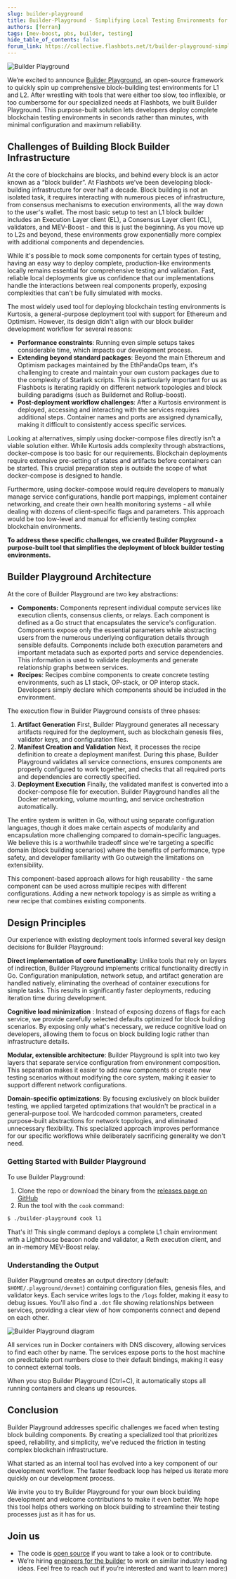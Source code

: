 ```yaml
---
slug: builder-playground
title: Builder-Playground - Simplifying Local Testing Environments for Block Building
authors: [ferran]
tags: [mev-boost, pbs, builder, testing]
hide_table_of_contents: false
forum_link: https://collective.flashbots.net/t/builder-playground-simplifying-local-testing-environments-for-block-building/4863
---
```


![Builder Playground](/img/builder_playground.png)

We’re excited to announce [Builder Playground](https://github.com/flashbots/builder-playground), an open-source framework to quickly spin up comprehensive block-building test environments for L1 and L2. After wrestling with tools that were either too slow, too inflexible, or too cumbersome for our specialized needs at Flashbots, we built Builder Playground. This purpose-built solution lets developers deploy complete blockchain testing environments in seconds rather than minutes, with minimal configuration and maximum reliability.

<!--truncate-->

## Challenges of Building Block Builder Infrastructure

At the core of blockchains are blocks, and behind every block is an actor known as a “block builder”. At Flashbots we’ve been developing block-building infrastructure for over half a decade. Block building is not an isolated task, it requires interacting with numerous pieces of infrastructure, from consensus mechanisms to execution environments, all the way down to the user's wallet.  The most basic setup to test an L1 block builder includes an Execution Layer client (EL), a Consensus Layer client (CL), validators, and MEV-Boost - and this is just the beginning. As you move up to L2s and beyond, these environments grow exponentially more complex with additional components and dependencies.

While it's possible to mock some components for certain types of testing, having an easy way to deploy complete, production-like environments locally remains essential for comprehensive testing and validation. Fast, reliable local deployments give us confidence that our implementations handle the interactions between real components properly, exposing complexities that can't be fully simulated with mocks.

The most widely used tool for deploying blockchain testing environments is Kurtosis, a general-purpose deployment tool with support for Ethereum and Optimism. However, its design didn't align with our block builder development workflow for several reasons:

- **Performance constraints**: Running even simple setups takes considerable time, which impacts our development process.
- **Extending beyond standard packages**: Beyond the main Ethereum and Optimism packages maintained by the EthPandaOps team, it's challenging to create and maintain your own custom packages due to the complexity of Starlark scripts. This is particularly important for us as Flashbots is iterating rapidly on different network topologies and block building paradigms (such as Buildernet and Rollup-boost).
- **Post-deployment workflow challenges**: After a Kurtosis environment is deployed, accessing and interacting with the services requires additional steps. Container names and ports are assigned dynamically, making it difficult to consistently access specific services.

Looking at alternatives, simply using docker-compose files directly isn't a viable solution either. While Kurtosis adds complexity through abstractions, docker-compose is too basic for our requirements. Blockchain deployments require extensive pre-setting of states and artifacts before containers can be started. This crucial preparation step is outside the scope of what docker-compose is designed to handle.

Furthermore, using docker-compose would require developers to manually manage service configurations, handle port mappings, implement container networking, and create their own health monitoring systems - all while dealing with dozens of client-specific flags and parameters. This approach would be too low-level and manual for efficiently testing complex blockchain environments.

**To address these specific challenges, we created Builder Playground - a purpose-built tool that simplifies the deployment of block builder testing environments.**

## Builder Playground Architecture

At the core of Builder Playground are two key abstractions:

- **Components:** Components represent individual compute services like execution clients, consensus clients, or relays. Each component is defined as a Go struct that encapsulates the service's configuration. Components expose only the essential parameters while abstracting users from the numerous underlying configuration details through sensible defaults. Components include both execution parameters and important metadata such as exported ports and service dependencies. This information is used to validate deployments and generate relationship graphs between services.
- **Recipes**: Recipes combine components to create concrete testing environments, such as L1 stack, OP-stack, or OP interop stack. Developers simply declare which components should be included in the environment.

The execution flow in Builder Playground consists of three phases:

1. **Artifact Generation** First, Builder Playground generates all necessary artifacts required for the deployment, such as blockchain genesis files, validator keys, and configuration files.
2. **Manifest Creation and Validation** Next, it processes the recipe definition to create a deployment manifest. During this phase, Builder Playground validates all service connections, ensures components are properly configured to work together, and checks that all required ports and dependencies are correctly specified.
3. **Deployment Execution** Finally, the validated manifest is converted into a docker-compose file for execution. Builder Playground handles all the Docker networking, volume mounting, and service orchestration automatically.

The entire system is written in Go, without using separate configuration languages, though it does make certain aspects of modularity and encapsulation more challenging compared to domain-specific languages. We believe this is a worthwhile tradeoff since we're targeting a specific domain (block building scenarios) where the benefits of performance, type safety, and developer familiarity with Go outweigh the limitations on extensibility.

This component-based approach allows for high reusability - the same component can be used across multiple recipes with different configurations. Adding a new network topology is as simple as writing a new recipe that combines existing components.

## Design Principles

Our experience with existing deployment tools informed several key design decisions for Builder Playground:

**Direct implementation of core functionality**: Unlike tools that rely on layers of indirection, Builder Playground implements critical functionality directly in Go. Configuration manipulation, network setup, and artifact generation are handled natively, eliminating the overhead of container executions for simple tasks. This results in significantly faster deployments, reducing iteration time during development.

**Cognitive load minimization** : Instead of exposing dozens of flags for each service, we provide carefully selected defaults optimized for block building scenarios. By exposing only what's necessary, we reduce cognitive load on developers, allowing them to focus on block building logic rather than infrastructure details.

**Modular, extensible architecture**: Builder Playground is split into two key layers that separate service configuration from environment composition. This separation makes it easier to add new components or create new testing scenarios without modifying the core system, making it easier to support different network configurations.

**Domain-specific optimizations**: By focusing exclusively on block builder testing, we applied targeted optimizations that wouldn't be practical in a general-purpose tool. We hardcoded common parameters, created purpose-built abstractions for network topologies, and eliminated unnecessary flexibility. This specialized approach improves performance for our specific workflows while deliberately sacrificing generality we don't need.

### Getting Started with Builder Playground

To use Builder Playground:

1. Clone the repo or download the binary from the [releases page on GitHub](https://github.com/flashbots/builder-playground/releases)
2. Run the tool with the `cook` command:

```bash
$ ./builder-playground cook l1
```

That's it! This single command deploys a complete L1 chain environment with a Lighthouse beacon node and validator, a Reth execution client, and an in-memory MEV-Boost relay.

### Understanding the Output

Builder Playground creates an output directory (default: `$HOME/.playground/devnet`) containing configuration files, genesis files, and validator keys. Each service writes logs to the `/logs` folder, making it easy to debug issues. You'll also find a `.dot` file showing relationships between services, providing a clear view of how components connect and depend on each other.

![Builder Playground diagram](/img/Builder_Playground_diagram.png)


All services run in Docker containers with DNS discovery, allowing services to find each other by name. The services expose ports to the host machine on predictable port numbers close to their default bindings, making it easy to connect external tools.

When you stop Builder Playground (Ctrl+C), it automatically stops all running containers and cleans up resources.

## Conclusion

Builder Playground addresses specific challenges we faced when testing block building components. By creating a specialized tool that prioritizes speed, reliability, and simplicity, we've reduced the friction in testing complex blockchain infrastructure.

What started as an internal tool has evolved into a key component of our development workflow. The faster feedback loop has helped us iterate more quickly on our development process.

We invite you to try Builder Playground for your own block building development and welcome contributions to make it even better. We hope this tool helps others working on block building to streamline their testing processes just as it has for us.

## Join us

- The code is [open source](https://github.com/flashbots/builder-playground) if you want to take a look or to contribute.
- We’re hiring [engineers for the builder](https://jobs.ashbyhq.com/flashbots.net/b014d3bb-1773-464b-9f21-3787d0c76ba0) to work on similar industry leading ideas. Feel free to reach out if you’re interested and want to learn more:)
